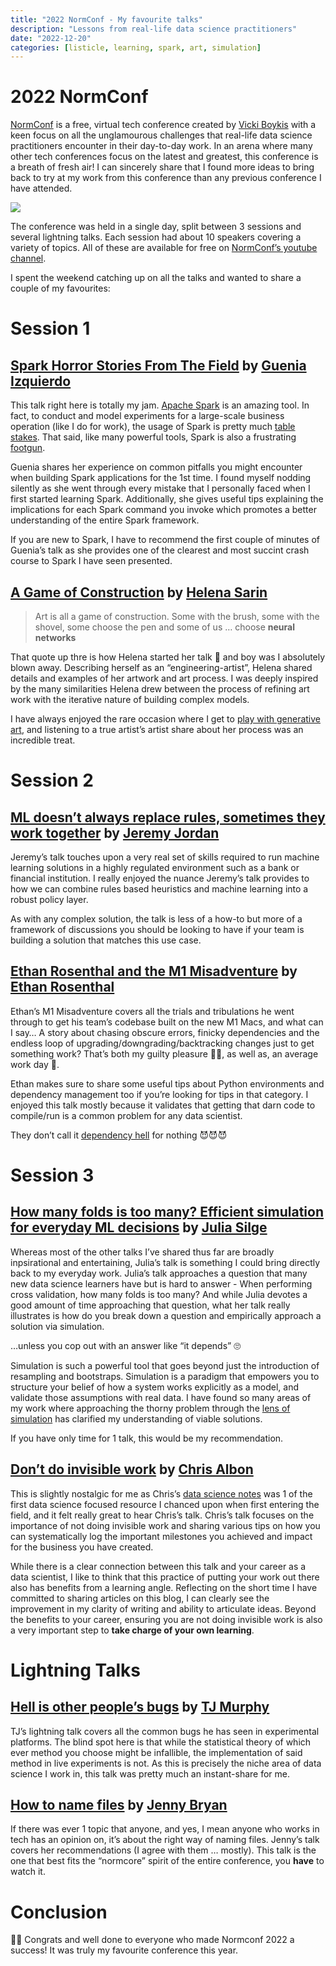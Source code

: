 ```yaml
---
title: "2022 NormConf - My favourite talks"
description: "Lessons from real-life data science practitioners"
date: "2022-12-20"
categories: [listicle, learning, spark, art, simulation]
---
```


# 2022 NormConf
[NormConf](https://normconf.com/) is a free, virtual tech conference created by [Vicki Boykis](https://vickiboykis.com/) with a keen focus on all the unglamourous challenges that real-life data science practitioners encounter in their day-to-day work. In an arena where many other tech conferences focus on the latest and greatest, this conference is a breath of fresh air! I can sincerely share that I found more ideas to bring back to try at my work from this conference than any previous conference I have attended.

![](https://normconf.com/images/normconf_banner.png)

The conference was held in a single day, split between 3 sessions and several lightning talks. Each session had about 10 speakers covering a variety of topics. All of these are available for free on [NormConf's youtube channel](https://www.youtube.com/@normconf).

I spent the weekend catching up on all the talks and wanted to share a couple of my favourites:

# Session 1

## [Spark Horror Stories From The Field](https://www.youtube.com/watch?v=DxUb8gRcASg) by [Guenia Izquierdo](https://www.linkedin.com/in/guenia/)

This talk right here is totally my jam. [Apache Spark](https://spark.apache.org/) is an amazing tool. In fact, to conduct and model experiments for a large-scale business operation (like I do for work), the usage of Spark is pretty much [table stakes](https://en.wiktionary.org/wiki/table_stakes#:~:text=Noun,let%20alone%20ensure%20a%20win). That said, like many powerful tools, Spark is also a frustrating [footgun](https://www.urbandictionary.com/define.php?term=footgun).

Guenia shares her experience on common pitfalls you might encounter when building Spark applications for the 1st time. I found myself nodding silently as she went through every mistake that I personally faced when I first started learning Spark. Additionally, she gives useful tips explaining the implications for each Spark command you invoke which promotes a better understanding of the entire Spark framework.

If you are new to Spark, I have to recommend the first couple of minutes of Guenia's talk as she provides one of the clearest and most succint crash course to Spark I have seen presented.

## [A Game of Construction](https://www.youtube.com/watch?v=n6FUXTDNKKQ) by [Helena Sarin](https://twitter.com/NeuralBricolage) 

> Art is all a game of construction. Some with the brush, some with the shovel, some choose the pen and some of us ... choose **neural networks**

That quote up thre is how Helena started her talk 🤯 and boy was I absolutely blown away. Describing herself as an "engineering-artist", Helena shared details and examples of her artwork and art process. I was deeply inspired by the many similarities Helena drew between the process of refining art work with the iterative nature of building complex models. 

I have always enjoyed the rare occasion where I get to [play with generative art](https://www.ddanieltan.com/posts/boogiewoogie/), and listening to a true artist's artist share about her process was an incredible treat.

# Session 2

## [ML doesn't always replace rules, sometimes they work together](https://www.youtube.com/watch?v=gXe9iXNTuDc) by [Jeremy Jordan](https://twitter.com/jeremyjordan)

Jeremy's talk touches upon a very real set of skills required to run machine learning solutions in a highly regulated environment such as a bank or financial institution. I really enjoyed the nuance Jeremy's talk provides to how we can combine rules based heuristics and machine learning into a robust policy layer. 

As with any complex solution, the talk is less of a how-to but more of a framework of discussions you should be looking to have if your team is building a solution that matches this use case.

## [Ethan Rosenthal and the M1 Misadventure](https://www.youtube.com/watch?v=I4wkCSd7iMM) by [Ethan Rosenthal](https://twitter.com/eprosenthal)

Ethan's M1 Misadventure covers all the trials and tribulations he went through to get his team's codebase built on the new M1 Macs, and what can I say... A story about chasing obscure errors, finicky dependencies and the endless loop of upgrading/downgrading/backtracking changes just to get something work? That's both my guilty pleasure 🍿🍿, as well as, an average work day 🥲. 

Ethan makes sure to share some useful tips about Python environments and dependency management too if you're looking for tips in that category. I enjoyed this talk mostly because it validates that getting that darn code to compile/run is a common problem for any data scientist.

::: {.column-margin}
They don't call it [dependency hell](https://en.wikipedia.org/wiki/Dependency_hell) for nothing 😈😈😈
:::

# Session 3

## [How many folds is too many? Efficient simulation for everyday ML decisions](https://www.youtube.com/watch?v=VeLAHateMIM) by [Julia Silge](https://juliasilge.com/)

Whereas most of the other talks I've shared thus far are broadly inpsirational and entertaining, Julia's talk is something I could bring directly back to my everyday work. Julia's talk approaches a question that many new data science learners have but is hard to answer - When performing cross validation, how many folds is too many? And while Julia devotes a good amount of time approaching that question, what her talk really illustrates is how do you break down a question and empirically approach a solution via simulation.

:::{.column-margin}
...unless you cop out with an answer like "it depends" 🙄
:::

Simulation is such a powerful tool that goes beyond just the introduction of resampling and bootstraps. Simulation is a paradigm that empowers you to structure your belief of how a system works explicitly as a model, and validate those assumptions with real data. I have found so many areas of my work where approaching the thorny problem through the [lens of simulation](https://www.ddanieltan.com/posts/some2/) has clarified my understanding of viable solutions. 

If you have only time for 1 talk, this would be my recommendation.

## [Don't do invisible work](https://www.youtube.com/watch?v=HiF83i1OLOM) by [Chris Albon](https://twitter.com/chrisalbon)

This is slightly nostalgic for me as Chris's [data science notes](https://chrisalbon.com/) was 1 of the first data science focused resource I chanced upon when first entering the field, and it felt really great to hear Chris's talk. Chris's talk focuses on the importance of not doing invisible work and sharing various tips on how you can systematically log the important milestones you achieved and impact for the business you have created.

While there is a clear connection between this talk and your career as a data scientist, I like to think that this practice of putting your work out there also has benefits from a learning angle. Reflecting on the short time I have committed to sharing articles on this blog, I can clearly see the improvement in my clarity of writing and ability to articulate ideas. Beyond the benefits to your career, ensuring you are not doing invisible work is also a very important step to **take charge of your own learning**.

# Lightning Talks

## [Hell is other people's bugs](https://www.youtube.com/watch?v=wymQT_03-H4) by [TJ Murphy](https://twitter.com/teej_m)

TJ's lightning talk covers all the common bugs he has seen in experimental platforms. The blind spot here is that while the statistical theory of which ever method you choose might be infallible, the implementation of said method in live experiments is not. As this is precisely the niche area of data science I work in, this talk was pretty much an instant-share for me.

## [How to name files](https://youtu.be/ES1LTlnpLMk) by [Jenny Bryan](https://twitter.com/JennyBryan)

If there was ever 1 topic that anyone, and yes, I mean anyone who works in tech has an opinion on, it's about the right way of naming files. Jenny's talk covers her recommendations (I agree with them ... mostly). This talk is the one that best fits the "normcore" spirit of the entire conference, you **have** to watch it.

# Conclusion

🎉🎉 Congrats and well done to everyone who made Normconf 2022 a success! It was truly my favourite conference this year.

